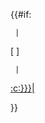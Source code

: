 {{#if:{{{external|}}} 
  | <div class="plainlinks glam-button">[{{{link|:c:}}} <span class="mw-ui-button mw-ui-progressive">{{{text}}}</span>]</div> 
  | <div class="plainlinks glam-button">[[{{{link|:c:}}}|<span class="mw-ui-button mw-ui-progressive">{{{text}}}</span>]]</div>
}}